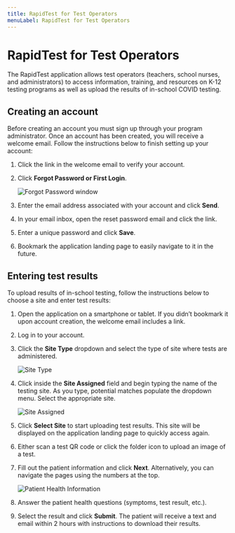 ```yaml
---
title: RapidTest for Test Operators
menuLabel: RapidTest for Test Operators
---
```


# RapidTest for Test Operators

The RapidTest application allows test operators (teachers, school nurses, and administrators) to access information, training, and resources on K-12 testing programs as well as upload the results of in-school COVID testing.

## Creating an account

Before creating an account you must sign up through your program administrator. Once an account has been created, you will receive a welcome email. Follow the instructions below to finish setting up your account:

1. Click the link in the welcome email to verify your account.
2. Click **Forgot Password or First Login**.

    ![Forgot Password window](/images/rapid-forgotpass.png)

3. Enter the email address associated with your account and click **Send**.
4. In your email inbox, open the reset password email and click the link.
5. Enter a unique password and click **Save**.
6. Bookmark the application landing page to easily navigate to it in the future.

## Entering test results

To upload results of in-school testing, follow the instructions below to choose a site and enter test results:

1. Open the application on a smartphone or tablet. If you didn’t bookmark it upon account creation, the welcome email includes a link.
2. Log in to your account.
3. Click the **Site Type** dropdown and select the type of site where tests are administered.

    ![Site Type](/images/rapid-sitetype.png)

4. Click inside the **Site Assigned** field  and begin typing the name of the testing site. As you type, potential matches populate the dropdown menu. Select the appropriate site.

    ![Site Assigned](/images/rapid-siteselected.png)

5. Click **Select Site** to start uploading test results. This site will be displayed on the application landing page to quickly access again.
6. Either scan a test QR code or click the folder icon to upload an image of a test.
7. Fill out the patient information and click **Next**. Alternatively, you can navigate the pages using the numbers at the top.

    ![Patient Health Information](/images/rapid-patientinfo.png)

8. Answer the patient health questions (symptoms, test result, etc.).
9. Select the result and click **Submit**. The patient will receive a text and email within 2 hours with instructions to download their results.
